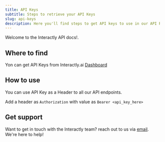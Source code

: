 ```yaml
---
title: API Keys
subtitle: Steps to retrieve your API Keys
slug: api-keys
description: Here you'll find steps to get API keys to use in our API Reference.
---
```


Welcome to the Interactly API docs!.

## Where to find

Yon can get API Keys from Interactly.ai [Dashboard](https://dashboard.interactly.ai/api-keys)

## How to use

You can use API Key as a Header to all our API endpoints.

Add a header as `Authorization` with value as `Bearer <api_key_here>`


## Get support

Want to get in touch with the Interactly team? reach out to us via [email](mailto:developers@interactly.ai). We're here to help!
